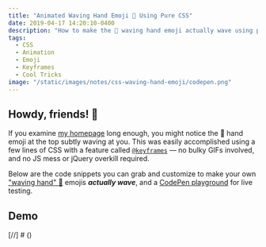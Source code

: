 ```yaml
---
title: "Animated Waving Hand Emoji 👋 Using Pure CSS"
date: 2019-04-17 14:20:10-0400
description: "How to make the 👋 waving hand emoji actually wave using pure CSS animation!"
tags:
  - CSS
  - Animation
  - Emoji
  - Keyframes
  - Cool Tricks
image: "/static/images/notes/css-waving-hand-emoji/codepen.png"
---
```


## Howdy, friends! 👋

If you examine [my homepage](/) long enough, you might notice the 👋 hand emoji at the top subtly waving at you. This was easily accomplished using a few lines of CSS with a feature called [`@keyframes`](https://developer.mozilla.org/en-US/docs/Web/CSS/@keyframes) — no bulky GIFs involved, and no JS mess or jQuery overkill required.

Below are the code snippets you can grab and customize to make your own ["waving hand" 👋](https://emojipedia.org/waving-hand-sign/) emojis **_actually wave_**, and a [CodePen playground](https://codepen.io/filoupegase/pen/NWOYwvN) for live testing.

## Demo

[//]  # (<CodePen username="filoupegase" id="NWOYwvN" defaultTab="css" />)
